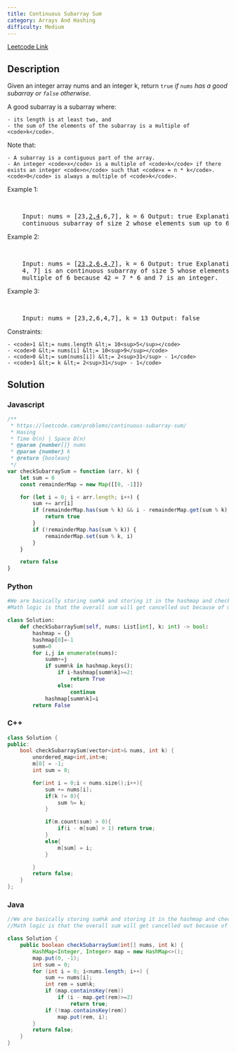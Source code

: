 ```yaml
---
title: Continuous Subarray Sum
category: Arrays And Hashing
difficulty: Medium
---
```


<Callout>

[Leetcode Link](https://leetcode.com/problems/continuous-subarray-sum)

</Callout>

## Description

Given an integer array nums and an integer k, return <code>true</code> _if _<code>nums</code>_ has a good subarray or _<code>false</code>_ otherwise_.

A good subarray is a subarray where:

    - its length is at least two, and
    - the sum of the elements of the subarray is a multiple of <code>k</code>.

Note that:

    - A subarray is a contiguous part of the array.
    - An integer <code>x</code> is a multiple of <code>k</code> if there exists an integer <code>n</code> such that <code>x = n * k</code>. <code>0</code> is always a multiple of <code>k</code>.

Example 1:

<br />

<pre className="overflow-x-auto">
	Input: nums = [23,<u>2,4</u>,6,7], k = 6 Output: true Explanation: [2, 4] is a
	continuous subarray of size 2 whose elements sum up to 6.
</pre>

Example 2:

<br />

<pre className="overflow-x-auto">
	Input: nums = [<u>23,2,6,4,7</u>], k = 6 Output: true Explanation: [23, 2, 6,
	4, 7] is an continuous subarray of size 5 whose elements sum up to 42. 42 is a
	multiple of 6 because 42 = 7 * 6 and 7 is an integer.
</pre>

Example 3:

<br />

<pre className="overflow-x-auto">
	Input: nums = [23,2,6,4,7], k = 13 Output: false
</pre>

Constraints:

    - <code>1 &lt;= nums.length &lt;= 10<sup>5</sup></code>
    - <code>0 &lt;= nums[i] &lt;= 10<sup>9</sup></code>
    - <code>0 &lt;= sum(nums[i]) &lt;= 2<sup>31</sup> - 1</code>
    - <code>1 &lt;= k &lt;= 2<sup>31</sup> - 1</code>

## Solution

### Javascript

```javascript
/**
 * https://leetcode.com/problems/continuous-subarray-sum/
 * Hasing
 * Time O(n) | Space O(n)
 * @param {number[]} nums
 * @param {number} k
 * @return {boolean}
 */
var checkSubarraySum = function (arr, k) {
	let sum = 0
	const remainderMap = new Map([[0, -1]])

	for (let i = 0; i < arr.length; i++) {
		sum += arr[i]
		if (remainderMap.has(sum % k) && i - remainderMap.get(sum % k) > 1) {
			return true
		}
		if (!remainderMap.has(sum % k)) {
			remainderMap.set(sum % k, i)
		}
	}

	return false
}
```

### Python

```python
#We are basically storing sum%k and storing it in the hashmap and checking it.
#Math logic is that the overall sum will get cancelled out because of modulo

class Solution:
    def checkSubarraySum(self, nums: List[int], k: int) -> bool:
        hashmap = {}
        hashmap[0]=-1
        summ=0
        for i,j in enumerate(nums):
            summ+=j
            if summ%k in hashmap.keys():
                if i-hashmap[summ%k]>=2:
                    return True
                else:
                    continue
            hashmap[summ%k]=i
        return False


```

### C++

```cpp
class Solution {
public:
    bool checkSubarraySum(vector<int>& nums, int k) {
        unordered_map<int,int>m;
        m[0] = -1;
        int sum = 0;

        for(int i = 0;i < nums.size();i++){
            sum += nums[i];
            if(k != 0){
                sum %= k;
            }

            if(m.count(sum) > 0){
                if(i - m[sum] > 1) return true;
            }
            else{
                m[sum] = i;
            }

        }
        return false;
    }
};

```

### Java

```java
//We are basically storing sum%k and storing it in the hashmap and checking it.
//Math logic is that the overall sum will get cancelled out because of modulo

class Solution {
    public boolean checkSubarraySum(int[] nums, int k) {
        HashMap<Integer, Integer> map = new HashMap<>();
        map.put(0, -1);
        int sum = 0;
        for (int i = 0; i<nums.length; i++) {
            sum += nums[i];
            int rem = sum%k;
            if (map.containsKey(rem))
                if (i - map.get(rem)>=2)
                    return true;
            if (!map.containsKey(rem))
                map.put(rem, i);
        }
        return false;
    }
}

```
